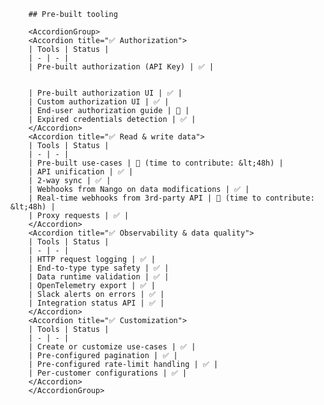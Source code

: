 
        ## Pre-built tooling

        <AccordionGroup>
        <Accordion title="✅ Authorization">
        | Tools | Status |
        | - | - |
        | Pre-built authorization (API Key) | ✅ |
        
        
        | Pre-built authorization UI | ✅ |
        | Custom authorization UI | ✅ |
        | End-user authorization guide | 🚫 |
        | Expired credentials detection | ✅ |
        </Accordion>
        <Accordion title="✅ Read & write data">
        | Tools | Status |
        | - | - |
        | Pre-built use-cases | 🚫 (time to contribute: &lt;48h) |
        | API unification | ✅ |
        | 2-way sync | ✅ |
        | Webhooks from Nango on data modifications | ✅ |
        | Real-time webhooks from 3rd-party API | 🚫 (time to contribute: &lt;48h) |
        | Proxy requests | ✅ |
        </Accordion>
        <Accordion title="✅ Observability & data quality">
        | Tools | Status |
        | - | - |
        | HTTP request logging | ✅ |
        | End-to-type type safety | ✅ |
        | Data runtime validation | ✅ |
        | OpenTelemetry export | ✅ |
        | Slack alerts on errors | ✅ |
        | Integration status API | ✅ |
        </Accordion>
        <Accordion title="✅ Customization">
        | Tools | Status |
        | - | - |
        | Create or customize use-cases | ✅ |
        | Pre-configured pagination | ✅ |
        | Pre-configured rate-limit handling | ✅ |
        | Per-customer configurations | ✅ |
        </Accordion>
        </AccordionGroup>
    